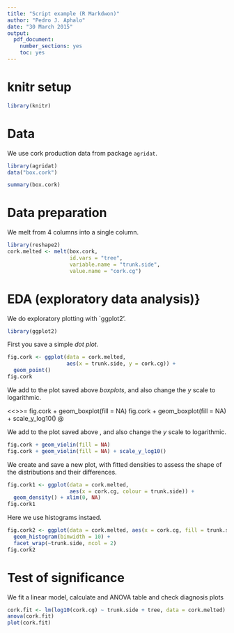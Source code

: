 ```yaml
---
title: "Script example (R Markdwon)"
author: "Pedro J. Aphalo"
date: "30 March 2015"
output:
  pdf_document:
    number_sections: yes
    toc: yes
---
```


# knitr setup

```r
library(knitr)
```

# Data

We use cork production data from package `agridat`.

```r
library(agridat)
data("box.cork")

summary(box.cork)
```

# Data preparation

We melt from 4 columns into a single column.

```r
library(reshape2)
cork.melted <- melt(box.cork, 
                    id.vars = "tree", 
                    variable.name = "trunk.side", 
                    value.name = "cork.cg")
```

# EDA (exploratory data analysis)}

We do exploratory plotting with `ggplot2'.

```r
library(ggplot2)
```


First you save a simple *dot plot.*

```r
fig.cork <- ggplot(data = cork.melted, 
                   aes(x = trunk.side, y = cork.cg)) + 
  geom_point()
fig.cork
```

We add to the plot saved above *boxplots*, and also change
the $y$ scale to logarithmic.

<<>>=
fig.cork + geom_boxplot(fill = NA)
fig.cork + geom_boxplot(fill = NA) + scale_y_log10()
@

We add to the plot saved above \emph{violin plots}, and also change
the $y$ scale to logarithmic.

```r
fig.cork + geom_violin(fill = NA)
fig.cork + geom_violin(fill = NA) + scale_y_log10()
```

We create and save a new plot, with fitted densities to
assess the shape of the distributions and their differences.

```r
fig.cork1 <- ggplot(data = cork.melted, 
                    aes(x = cork.cg, colour = trunk.side)) + 
  geom_density() + xlim(0, NA)
fig.cork1
```


Here we use histograms instaed.

```r
fig.cork2 <- ggplot(data = cork.melted, aes(x = cork.cg, fill = trunk.side)) + 
  geom_histogram(binwidth = 10) + 
  facet_wrap(~trunk.side, ncol = 2)
fig.cork2
```

# Test of significance

We fit a linear model, calculate and ANOVA table
and check diagnosis plots

```r
cork.fit <- lm(log10(cork.cg) ~ trunk.side + tree, data = cork.melted)
anova(cork.fit)
plot(cork.fit)
```
